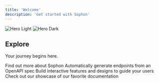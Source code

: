 ```yaml
---
title: 'Welcome'
description: 'Get started with Sophon'
---
```


<img
  className="block dark:hidden"
  src="/images/hero-light.png"
  alt="Hero Light"
/>
<img
  className="hidden dark:block"
  src="/images/hero-light.png"
  alt="Hero Dark"
/>

## Explore

Your journey begins here.

<CardGroup cols={2}>
  <Card
    title="Ecosystem"
    icon="leaf"
    href="learn/what-is-sophon"
  >
    Find out more about Sophon
  </Card>
  <Card
    title="Learn"
    icon="book"
    href="learn/what-is-sophon"
  >
    Automatically generate endpoints from an OpenAPI spec
  </Card>
  <Card
    title="Build"
    icon="hammer"
    href="build/smart-contracts"
  >
    Build interactive features and designs to guide your users
  </Card>
  <Card
    title="Farm"
    icon="wheat"
    href="farm/farming-cycle"
  >
    Check out our showcase of our favorite documentation
  </Card>
</CardGroup>
